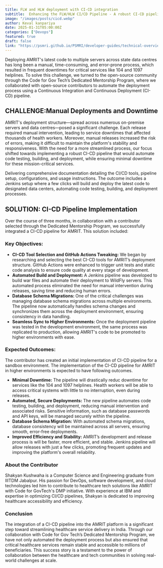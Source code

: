 ```yaml
---
title: FLW and HLW deployment with CI-CD integration
subtitle:  Enhancing the FLW/HLW CI/CD Pipeline - A robust CI-CD pipeline to improve development efficiency and reduce deployment risks.
image: "/images/posts/cicd.webp"
author: Keval kanpariya
date: 2025-01-31T05:00:00Z
categories: ["Devops"]
featured: true
draft: false
link: "https://psmri.github.io/PSMRI/developer-guides/technical-overview/"
---
```

Deploying AMRIT's latest code to multiple servers across state data centres has long been a manual, time-consuming, and error-prone process, which resulted in frequent downtimes for critical services like 104 and 1097 helplines.
To solve this challenge, we turned to the open-source community through the Code for Gov Tech’s Dedicated Mentorship Program, where we collaborated with open-source contributors to automate the deployment process using a Continuous Integration and Continuous Deployment (CI-CD) pipeline.


<strong>
<h2>CHALLENGE:Manual Deployments and Downtime</h2>
</strong>
AMRIT's deployment structure—spread across numerous on-premise servers and data centres—posed a significant challenge. Each release required manual intervention, leading to service downtimes that affected thousands of health workers. Moreover, manual releases increased the risk of errors, making it difficult to maintain the platform's stability and responsiveness.
With the need for a more streamlined process, our focus shifted towards implementing a robust CI-CD pipeline that would automate code testing, building, and deployment, while ensuring minimal downtime for these mission-critical services.


Delivering comprehensive documentation detailing the CI/CD tools, pipeline setup, configurations, and usage instructions. The outcome includes a Jenkins setup where a few clicks will build and deploy the latest code to designated data centers, automating code testing, building, and deployment processes.


<strong><h2>SOLUTION:  CI-CD Pipeline Implementation</h2></strong>

Over the course of three months, in collaboration with a contributor selected through the Dedicated Mentorship Program, we successfully integrated a CI-CD pipeline for AMRIT. This solution included:

<h3>Key Objectives:</h3>
<ul>
<li>
<strong>CI-CD Tool Selection and GitHub Actions Tweaking:</strong>
 We began by researching and selecting the best CI-CD tools for AMRIT’s deployment structure. GitHub Actions were enhanced to trigger unit tests and static code analysis to ensure code quality at every stage of development.
 </li>

<li>
<strong>Automated Build and Deployment: </strong>
 A Jenkins pipeline was developed to build war files and automate their deployment to WildFly servers. This automated process eliminated the need for manual intervention during releases, saving time and reducing human errors.
 </li>

<li>
<strong>Database Schema Migrations: </strong>
 One of the critical challenges was managing database schema migrations across multiple environments. The pipeline now automatically handles schema changes and synchronizes them across the deployment environment, ensuring consistency in data handling.
 </li>

<li>
<strong>Seamless Sync to Higher Environments: </strong>
 Once the deployment pipeline was tested in the development environment, the same process was replicated to production, allowing AMRIT's code to be promoted to higher environments with ease.
 </li>

</ul>

<h3>Expected Outcomes:</h3>

The contributor has created an initial implementation of CI-CD pipeline for a sandbox environment.  The implementation of the CI-CD pipeline for AMRIT in higher environments is expected to have following outcomes.
<ul>
<li>
<strong>Minimal Downtime:</strong> The pipeline  will drastically reduc downtime for services like the 104 and 1097 helplines. Health workers will be able to access critical systems with little to no interruption, even during releases.
</li>
<li>
<strong>Automated, Secure Deployments:</strong> The new pipeline automates code testing, building, and deployment, reducing manual intervention and associated risks. Sensitive information, such as database passwords and API keys, will be managed securely within the pipeline.
</li>
<li>
<strong>Database Schema Migration:</strong> With automated schema migrations, database consistency will be maintained across all servers, ensuring smooth, error-free deployments.
</li>
<li>
<strong>Improved Efficiency and Stability:</strong> AMRIT’s development and release process is will be faster, more efficient, and stable. Jenkins pipeline will allow releases with just a few clicks, promoting frequent updates and improving the platform's overall reliability.
</li>
</ul>

<h3>About the Contributor</h3>

Shakyan Kushwaha is a Computer Science and Engineering graduate from IIITDM Jabalpur. His passion for DevOps, software development, and cloud technologies led him to contribute to healthcare tech solutions like AMRIT with Code for GovTech's DMP initiative. With experience at IBM and expertise in optimizing CI/CD pipelines, Shakyan is dedicated to improving healthcare accessibility and efficiency.

<h3>Conclusion</h3>

The integration of a CI-CD pipeline into the AMRIT platform is a significant step toward streamlining healthcare service delivery in India. Through our collaboration with Code for Gov Tech’s Dedicated Mentorship Program, we have not only automated the deployment process but also ensured that critical healthcare services remain stable and accessible to millions of beneficiaries. This success story is a testament to the power of collaboration between the healthcare and tech communities in solving real-world challenges at scale.
